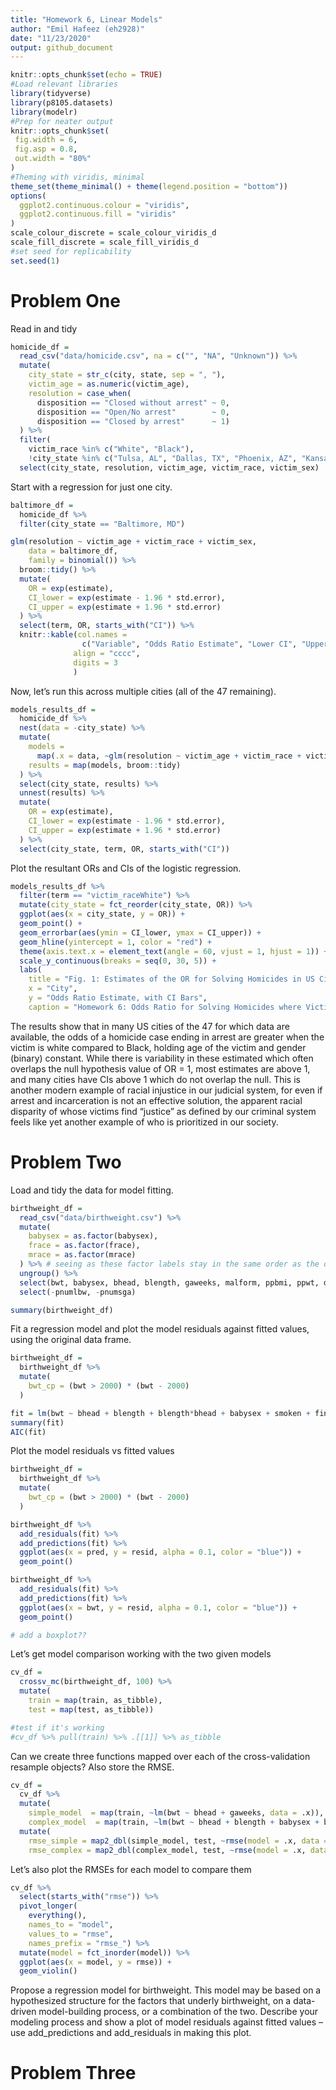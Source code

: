 ```yaml
---
title: "Homework 6, Linear Models"
author: "Emil Hafeez (eh2928)"
date: "11/23/2020"
output: github_document
---
```


```r
knitr::opts_chunk$set(echo = TRUE)
#Load relevant libraries
library(tidyverse)
library(p8105.datasets)
library(modelr)
#Prep for neater output
knitr::opts_chunk$set(
 fig.width = 6,
 fig.asp = 0.8,
 out.width = "80%"
)
#Theming with viridis, minimal
theme_set(theme_minimal() + theme(legend.position = "bottom"))
options(
  ggplot2.continuous.colour = "viridis",
  ggplot2.continuous.fill = "viridis"
)
scale_colour_discrete = scale_colour_viridis_d
scale_fill_discrete = scale_fill_viridis_d
#set seed for replicability
set.seed(1)
```

# Problem One

Read in and tidy
```r
homicide_df = 
  read_csv("data/homicide.csv", na = c("", "NA", "Unknown")) %>% 
  mutate(
    city_state = str_c(city, state, sep = ", "),
    victim_age = as.numeric(victim_age),
    resolution = case_when(
      disposition == "Closed without arrest" ~ 0,
      disposition == "Open/No arrest"        ~ 0,
      disposition == "Closed by arrest"      ~ 1)
  ) %>% 
  filter(
    victim_race %in% c("White", "Black"),
    !city_state %in% c("Tulsa, AL", "Dallas, TX", "Phoenix, AZ", "Kansas City, MO")) %>% 
  select(city_state, resolution, victim_age, victim_race, victim_sex)
```

Start with a regression for just one city.

```r
baltimore_df =
  homicide_df %>% 
  filter(city_state == "Baltimore, MD")

glm(resolution ~ victim_age + victim_race + victim_sex, 
    data = baltimore_df,
    family = binomial()) %>% 
  broom::tidy() %>% 
  mutate(
    OR = exp(estimate),
    CI_lower = exp(estimate - 1.96 * std.error),
    CI_upper = exp(estimate + 1.96 * std.error)
  ) %>% 
  select(term, OR, starts_with("CI")) %>% 
  knitr::kable(col.names =
                c("Variable", "Odds Ratio Estimate", "Lower CI", "Upper CI"),
              align = "cccc", 
              digits = 3
              )
```

Now, let's run this across multiple cities (all of the 47 remaining).

```r
models_results_df = 
  homicide_df %>% 
  nest(data = -city_state) %>% 
  mutate(
    models = 
      map(.x = data, ~glm(resolution ~ victim_age + victim_race + victim_sex, data = .x, family = binomial())),
    results = map(models, broom::tidy)
  ) %>% 
  select(city_state, results) %>% 
  unnest(results) %>% 
  mutate(
    OR = exp(estimate),
    CI_lower = exp(estimate - 1.96 * std.error),
    CI_upper = exp(estimate + 1.96 * std.error)
  ) %>% 
  select(city_state, term, OR, starts_with("CI")) 
```

Plot the resultant ORs and CIs of the logistic regression.

```r
models_results_df %>% 
  filter(term == "victim_raceWhite") %>% 
  mutate(city_state = fct_reorder(city_state, OR)) %>% 
  ggplot(aes(x = city_state, y = OR)) + 
  geom_point() + 
  geom_errorbar(aes(ymin = CI_lower, ymax = CI_upper)) + 
  geom_hline(yintercept = 1, color = "red") +
  theme(axis.text.x = element_text(angle = 60, vjust = 1, hjust = 1)) +
  scale_y_continuous(breaks = seq(0, 30, 5)) +
  labs(
    title = "Fig. 1: Estimates of the OR for Solving Homicides in US Cities",
    x = "City",
    y = "Odds Ratio Estimate, with CI Bars",
    caption = "Homework 6: Odds Ratio for Solving Homicides where Victim is White (vs reference: Black), Holding Age and Binary Gender Constant")
```

The results show that in many US cities of the 47 for which data are available, the odds of a homicide case ending in arrest are greater when the victim is white compared to Black, holding age of the victim and gender (binary) constant. While there is variability in these estimated which often overlaps the null hypothesis value of OR = 1, most estimates are above 1, and many cities have CIs above 1 which do not overlap the null. This is another modern example of racial injustice in our judicial system, for even if arrest and incarceration is not an effective solution, the apparent racial disparity of whose victims find "justice" as defined by our criminal system feels like yet another example of who is prioritized in our society. 

# Problem Two

Load and tidy the data for model fitting.
```r
birthweight_df = 
  read_csv("data/birthweight.csv") %>% 
  mutate(
    babysex = as.factor(babysex),
    frace = as.factor(frace),
    mrace = as.factor(mrace)
  ) %>% # seeing as these factor labels stay in the same order as the data dictionary, regression interpretation will fall along the same lines, and so I leave this as-is rather than add labels and manually order in terms of fct_infreq() or something similar
  ungroup() %>% 
  select(bwt, babysex, bhead, blength, gaweeks, malform, ppbmi, ppwt, delwt, wtgain, mheight, momage, mrace, menarche, frace, fincome, parity, pnumlbw, pnumsga, smoken) %>% 
  select(-pnumlbw, -pnumsga)

summary(birthweight_df)
```



Fit a regression model and plot the model residuals against fitted values, using the original data frame.
```r
birthweight_df =
  birthweight_df %>% 
  mutate(
    bwt_cp = (bwt > 2000) * (bwt - 2000)
  )

fit = lm(bwt ~ bhead + blength + blength*bhead + babysex + smoken + fincome + momage + bwt_cp, data = birthweight_df)
summary(fit)
AIC(fit)
```

Plot the model residuals vs fitted values
```r
birthweight_df =
  birthweight_df %>% 
  mutate(
    bwt_cp = (bwt > 2000) * (bwt - 2000)
  )

birthweight_df %>% 
  add_residuals(fit) %>% 
  add_predictions(fit) %>% 
  ggplot(aes(x = pred, y = resid, alpha = 0.1, color = "blue")) + 
  geom_point()

birthweight_df %>% 
  add_residuals(fit) %>% 
  add_predictions(fit) %>% 
  ggplot(aes(x = bwt, y = resid, alpha = 0.1, color = "blue")) + 
  geom_point()

# add a boxplot??
```

Let's get model comparison working with the two given models

```r
cv_df = 
  crossv_mc(birthweight_df, 100) %>% 
  mutate(
    train = map(train, as_tibble),
    test = map(test, as_tibble))

#test if it's working
#cv_df %>% pull(train) %>% .[[1]] %>% as_tibble
```

Can we create three functions mapped over each of the cross-validation resample objects? Also store the RMSE. 
```r
cv_df = 
  cv_df %>% 
  mutate(
    simple_model  = map(train, ~lm(bwt ~ bhead + gaweeks, data = .x)),
    complex_model  = map(train, ~lm(bwt ~ bhead + blength + babysex + bhead*blength + bhead*babysex + blength*babysex +  bhead*blength*babysex, data = .x))) %>% 
  mutate(
    rmse_simple = map2_dbl(simple_model, test, ~rmse(model = .x, data = .y)),
    rmse_complex = map2_dbl(complex_model, test, ~rmse(model = .x, data = .y)))
```

Let's also plot the RMSEs for each model to compare them
```r
cv_df %>% 
  select(starts_with("rmse")) %>% 
  pivot_longer(
    everything(),
    names_to = "model", 
    values_to = "rmse",
    names_prefix = "rmse_") %>% 
  mutate(model = fct_inorder(model)) %>% 
  ggplot(aes(x = model, y = rmse)) + 
  geom_violin()
```






Propose a regression model for birthweight. This model may be based on a hypothesized structure for the factors that underly birthweight, on a data-driven model-building process, or a combination of the two. Describe your modeling process and show a plot of model residuals against fitted values – use add_predictions and add_residuals in making this plot.















# Problem Three
```r

```


